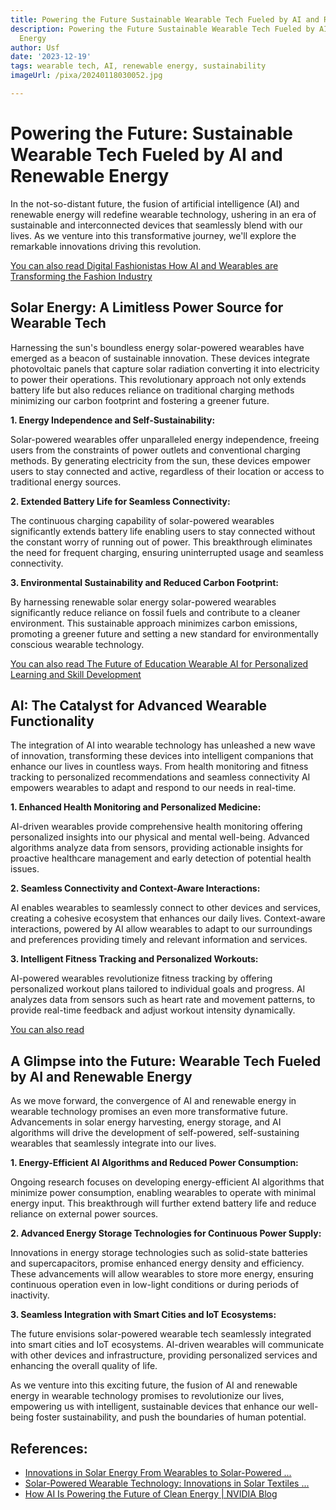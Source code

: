 ```yaml
---
title: Powering the Future Sustainable Wearable Tech Fueled by AI and Renewable Energy
description: Powering the Future Sustainable Wearable Tech Fueled by AI and Renewable
  Energy
author: Usf
date: '2023-12-19'
tags: wearable tech, AI, renewable energy, sustainability
imageUrl: /pixa/20240118030052.jpg

---
```

# Powering the Future: Sustainable Wearable Tech Fueled by AI and  Renewable Energy

In the not-so-distant future, the fusion of artificial intelligence (AI) and renewable  energy will redefine wearable technology, ushering in an era of sustainable and  interconnected devices that seamlessly blend with our lives. As we venture into this transformative journey, we'll explore  the remarkable innovations driving this revolution.

[You can also read Digital Fashionistas How  AI and Wearables are Transforming the Fashion Industry](Digital%20Fashionistas%20How%20AI%20and%20Wearables%20are%20Transforming%20the%20Fashion%20Industry)


## Solar Energy: A Limitless Power Source for  Wearable Tech

Harnessing the sun's  boundless energy solar-powered wearables have emerged as a beacon of sustainable innovation. These devices integrate photovoltaic panels that capture solar radiation  converting it into electricity to  power their operations. This revolutionary approach not only extends battery life but also reduces reliance  on traditional charging methods minimizing our carbon  footprint and fostering a greener future.

**1.  Energy Independence and Self-Sustainability:**

Solar-powered  wearables offer unparalleled energy independence,  freeing users from the constraints of  power  outlets and conventional charging methods. By generating electricity from the sun, these devices empower users to stay connected and active,  regardless of their location or access to traditional energy sources.

**2. Extended Battery Life for Seamless Connectivity:**

The continuous charging  capability of solar-powered wearables significantly extends battery life enabling users to stay connected without the constant worry of running out of power. This breakthrough eliminates the need for frequent charging, ensuring uninterrupted usage and seamless connectivity.


**3. Environmental Sustainability and Reduced Carbon Footprint:**

By harnessing renewable solar energy solar-powered wearables significantly reduce reliance on fossil fuels and contribute to a cleaner environment. This sustainable approach  minimizes carbon emissions, promoting a greener future and setting a new standard for environmentally conscious wearable technology.

[You can also read The Future of Education Wearable AI for Personalized Learning  and Skill Development](The%20Future%20of%20Education%20Wearable%20AI%20for%20Personalized%20Learning%20and%20Skill%20Development)


## AI: The Catalyst for Advanced Wearable Functionality

The integration of AI  into wearable technology has unleashed a new wave of innovation,  transforming these  devices into intelligent companions that enhance our lives in countless ways. From health monitoring and fitness  tracking to personalized recommendations and seamless connectivity AI empowers wearables  to adapt and respond to our needs in real-time.

**1. Enhanced Health Monitoring and Personalized Medicine:**

AI-driven wearables provide comprehensive health monitoring offering  personalized insights into our  physical and mental well-being. Advanced algorithms analyze  data from sensors, providing actionable insights for proactive healthcare management and  early detection of potential health issues.

**2. Seamless Connectivity and  Context-Aware Interactions:**

AI enables wearables to seamlessly connect to other devices and services, creating a  cohesive ecosystem that enhances our  daily lives. Context-aware interactions, powered by AI allow wearables to adapt to our surroundings and preferences  providing timely  and relevant information and services.

**3. Intelligent Fitness Tracking and  Personalized  Workouts:**

AI-powered wearables revolutionize fitness tracking by offering personalized workout  plans tailored to individual goals and progress. AI analyzes  data from  sensors such as heart rate and movement patterns, to provide  real-time feedback and adjust workout intensity  dynamically.

[You can also read ]()


## A Glimpse into the Future: Wearable Tech  Fueled by AI  and  Renewable Energy

As we move forward,  the convergence of AI and renewable energy in wearable technology promises an even more transformative future. Advancements in solar energy harvesting, energy storage, and AI algorithms will drive the development of self-powered,  self-sustaining wearables that  seamlessly integrate into our lives.

**1. Energy-Efficient  AI Algorithms and Reduced  Power Consumption:**

Ongoing research focuses on developing energy-efficient AI algorithms that minimize power consumption, enabling wearables  to operate with minimal  energy input. This breakthrough will further extend battery life  and reduce reliance on  external power sources.

**2. Advanced Energy Storage Technologies for Continuous Power Supply:**

Innovations in energy  storage  technologies such as solid-state batteries  and supercapacitors, promise enhanced energy density and efficiency. These advancements will allow wearables  to store more energy, ensuring continuous  operation even in low-light  conditions or during periods of inactivity.

**3. Seamless Integration with Smart Cities and IoT  Ecosystems:**

The future envisions solar-powered  wearable tech seamlessly integrated into smart  cities and IoT  ecosystems. AI-driven wearables  will communicate  with other devices and infrastructure, providing personalized services and enhancing the overall quality of life.

As we venture into  this exciting  future, the fusion of AI and renewable energy in wearable technology promises to revolutionize our lives, empowering us with intelligent,  sustainable devices that enhance our well-being foster sustainability, and push the boundaries  of human potential.

## References:
- [Innovations in Solar Energy From Wearables to Solar-Powered ...](https://energy5.com/innovations-in-solar-energy-from-wearables-to-solar-powered-vehicles)
- [Solar-Powered Wearable Technology: Innovations in Solar Textiles ...](https://arka360.com/ros/solar-powered-wearable-technology-textiles-energy-harvesting/)
- [How AI Is Powering the Future of Clean Energy | NVIDIA Blog](https://blogs.nvidia.com/blog/i-am-ai-clean-energy/)
